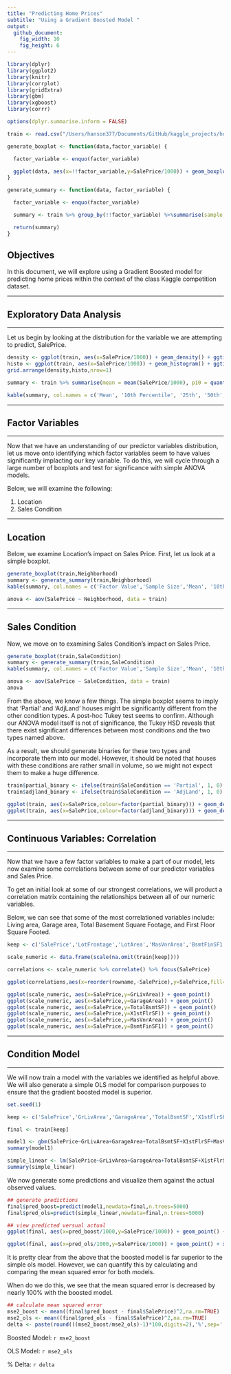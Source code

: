 ```yaml
---
title: "Predicting Home Prices"
subtitle: "Using a Gradient Boosted Model "
output:
  github_document:
    fig_width: 10
    fig_height: 6
---
```


```r
library(dplyr)
library(ggplot2)
library(knitr)
library(corrplot)
library(gridExtra)
library(gbm)
library(xgboost)
library(corrr)

options(dplyr.summarise.inform = FALSE)

train <- read.csv("/Users/hanson377/Documents/GitHub/kaggle_projects/house_prices/data/train.csv")
```   

```r
generate_boxplot <- function(data,factor_variable) {

  factor_variable <- enquo(factor_variable)

  ggplot(data, aes(x=!!factor_variable,y=SalePrice/1000)) + geom_boxplot() + ylab('Sale Price (thousands)')
}

generate_summary <- function(data, factor_variable) {

  factor_variable <- enquo(factor_variable)

  summary <- train %>% group_by(!!factor_variable) %>%summarise(sample_size = n(),mean = mean(SalePrice/1000), p10 = quantile(SalePrice/1000,.1), p25 = quantile(SalePrice/1000, .25), p50 = quantile(SalePrice/1000, .5), p75 = quantile(SalePrice/1000, .75), p90 = quantile(SalePrice/1000, .9)) %>% arrange(-sample_size)

  return(summary)
}
```

## **Objectives**  
In this document, we will explore using a Gradient Boosted model for predicting home prices within the context of the class Kaggle competition dataset.  

* * *  

## **Exploratory Data Analysis**  

* * *  

Let us begin by looking at the distribution for the variable we are attempting to predict, SalePrice.  

```r
density <- ggplot(train, aes(x=SalePrice/1000)) + geom_density() + ggtitle('Density Plot of Sale Price') + ylab('Density') + xlab('Sale Price (thousands)')
histo <- ggplot(train, aes(x=SalePrice/1000)) + geom_histogram() + ggtitle('Histogram of Sale Price') + ylab('Volume') + xlab('Sale Price (thousands)')
grid.arrange(density,histo,nrow=1)

summary <- train %>% summarise(mean = mean(SalePrice/1000), p10 = quantile(SalePrice/1000,.1), p25 = quantile(SalePrice/1000, .25), p50 = quantile(SalePrice/1000, .5), p75 = quantile(SalePrice/1000, .75), p90 = quantile(SalePrice/1000, .9))

kable(summary, col.names = c('Mean', '10th Percentile', '25th', '50th', '75th', '90th'))
```  

* * *  

## **Factor Variables**

* * *

Now that we have an understanding of our predictor variables distribution, let us move onto identifying which factor variables seem to have values significantly implacting our key variable.  To do this, we will cycle through a large number of boxplots and test for significance with simple ANOVA models.  

Below, we will examine the following:  

1. Location  
2. Sales Condition   

* * *

## **Location**  


Below, we examine Location's impact on Sales Price.  First, let us look at a simple boxplot.    

```r
generate_boxplot(train,Neighborhood)
summary <- generate_summary(train,Neighborhood)
kable(summary, col.names = c('Factor Value','Sample Size','Mean', '10th Percentile', '25th', '50th', '75th', '90th'))

anova <- aov(SalePrice ~ Neighborhood, data = train)
```  

* * *

## **Sales Condition**  

Now, we move on to examining Sales Condition's impact on Sales Price.  

```r
generate_boxplot(train,SaleCondition)
summary <- generate_summary(train,SaleCondition)
kable(summary, col.names = c('Factor Value','Sample Size','Mean', '10th Percentile', '25th', '50th', '75th', '90th'))

anova <- aov(SalePrice ~ SaleCondition, data = train)
anova
```  

From the above, we know a few things.  The simple boxplot seems to imply that 'Partial' and 'AdjLand' houses might be significantly different from the other condition types.  A post-hoc Tukey test seems to confirm.  Although our ANOVA model itself is not of significance, the Tukey HSD reveals that there exist significant differences between most conditions and the two types named above.

As a result, we should generate binaries for these two types and incorporate them into our model.  However, it should be noted that houses with these conditions are rather small in volume, so we might not expect them to make a huge difference.  

```r
train$partial_binary <- ifelse(train$SaleCondition == 'Partial', 1, 0)
train$adjland_binary <- ifelse(train$SaleCondition == 'AdjLand', 1, 0)

ggplot(train, aes(x=SalePrice,colour=factor(partial_binary))) + geom_density()
ggplot(train, aes(x=SalePrice,colour=factor(adjland_binary))) + geom_density()
```   

* * *  

## **Continuous Variables: Correlation**

* * *   

Now that we have a few factor variables to make a part of our model, lets now examine some correlations between some of our predictor variables and Sales Price.  

To get an initial look at some of our strongest correlations, we will product a correlation matrix containing the relationships between all of our numeric variables.  

Below, we can see that some of the most correlationed variables include: Living area, Garage area, Total Basement Square Footage, and First Floor Square Footed.  

```r
keep <- c('SalePrice','LotFrontage','LotArea','MasVnrArea','BsmtFinSF1','BsmtFinSF2','BsmtUnfSF','TotalBsmtSF','X1stFlrSF','X2ndFlrSF','LowQualFinSF','GrLivArea','GarageArea','WoodDeckSF','OpenPorchSF')

scale_numeric <- data.frame(scale(na.omit(train[keep])))

correlations <- scale_numeric %>% correlate() %>% focus(SalePrice)

ggplot(correlations,aes(x=reorder(rowname,-SalePrice),y=SalePrice,fill=rowname)) + geom_bar(stat='identity') + xlab('Variable') + ylab('Pearson Correlation with Sale Price') + theme(legend.position='bottom',legend.title=element_blank()) + ggtitle("Pearson Correlations for Sale Price")
```


```r
ggplot(scale_numeric, aes(x=SalePrice,y=GrLivArea)) + geom_point()
ggplot(scale_numeric, aes(x=SalePrice,y=GarageArea)) + geom_point()
ggplot(scale_numeric, aes(x=SalePrice,y=TotalBsmtSF)) + geom_point()
ggplot(scale_numeric, aes(x=SalePrice,y=X1stFlrSF)) + geom_point()
ggplot(scale_numeric, aes(x=SalePrice,y=MasVnrArea)) + geom_point()
ggplot(scale_numeric, aes(x=SalePrice,y=BsmtFinSF1)) + geom_point()
```  

* * *   

## **Condition Model**  

* * *

We will now train a model with the variables we identified as helpful above.  We will also generate a simple OLS model for comparison purposes to ensure that the gradient boosted model is superior.  


```r
set.seed(1)

keep <- c('SalePrice','GrLivArea','GarageArea','TotalBsmtSF','X1stFlrSF','MasVnrArea','BsmtFinSF1','Neighborhood')

final <- train[keep]

model1 <- gbm(SalePrice~GrLivArea+GarageArea+TotalBsmtSF+X1stFlrSF+MasVnrArea+BsmtFinSF1,data=final, distribution="gaussian",n.trees=5000, interaction.depth=4)
summary(model1)

simple_linear <- lm(SalePrice~GrLivArea+GarageArea+TotalBsmtSF+X1stFlrSF+MasVnrArea+BsmtFinSF1,data=final)
summary(simple_linear)
```  

We now generate some predictions and visualize them against the actual observed values.

```r
## generate predictions
final$pred_boost=predict(model1,newdata=final,n.trees=5000)
final$pred_ols=predict(simple_linear,newdata=final,n.trees=5000)

## view predicted versual actual
ggplot(final, aes(x=pred_boost/1000,y=SalePrice/1000)) + geom_point() + xlab('Predicted Sale Price') + ylab('Sale Price from Training Data') + coord_cartesian(xlim=c(0,600),ylim=c(0,600)) + geom_abline(intercept = 0, slope = 1, linetype='dashed',colour='red')

ggplot(final, aes(x=pred_ols/1000,y=SalePrice/1000)) + geom_point() + xlab('Predicted Sale Price') + ylab('Sale Price from Training Data') + coord_cartesian(xlim=c(0,600),ylim=c(0,600)) + geom_abline(intercept = 0, slope = 1, linetype='dashed',colour='red')
```  

It is pretty clear from the above that the boosted model is far superior to the simple ols model.  However, we can quantify this by calculating and comparing the mean squared error for both models.  

When do we do this, we see that the mean squared error is decreased by nearly 100% with the boosted model.  

```r
## calculate mean squared error
mse2_boost <- mean((final$pred_boost - final$SalePrice)^2,na.rm=TRUE)
mse2_ols <- mean((final$pred_ols - final$SalePrice)^2,na.rm=TRUE)
delta <- paste(round(((mse2_boost/mse2_ols)-1)*100,digits=2),'%',sep='')
```

Boosted Model: `r mse2_boost`  

OLS Model: `r mse2_ols`  

% Delta: `r delta`
